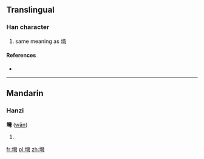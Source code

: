 {{also|塆}}
==Translingual==

===Han character===
{{Han char|rn=32|rad=土|as=22|sn=25|four=|canj=土女火弓 (GVFN)}}
#same meaning as [[塆]]

====References====
* {{Han ref|kx=0242.361|hdz=80012.050|uh=58EA|ud=22762}}

----

==Mandarin==

===Hanzi===
'''壪''' ([[wān]])

# {{defn|Mandarin}}

[[fr:壪]]
[[pl:壪]]
[[zh:壪]]